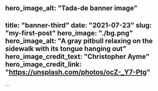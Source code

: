 
hero_image_alt: "Tada-de banner image"
---
title: "banner-third"
date: "2021-07-23"
slug: "my-first-post"
hero_image: "./bg.png"
hero_image_alt: "A gray pitbull relaxing on the sidewalk with its tongue hanging out"
hero_image_credit_text: "Christopher Ayme"
hero_image_credit_link: "https://unsplash.com/photos/ocZ-_Y7-Ptg"
---

...